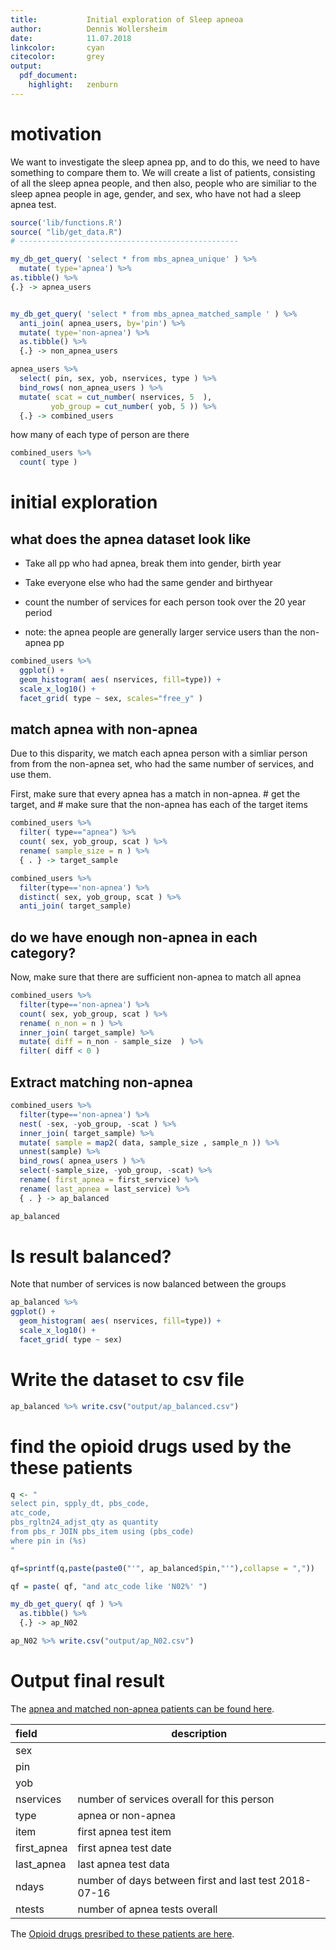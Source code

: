 ```yaml
---
title:           Initial exploration of Sleep apneoa 
author:          Dennis Wollersheim 
date:            11.07.2018
linkcolor:       cyan
citecolor:       grey
output:
  pdf_document:
    highlight:   zenburn
---
```


\tableofcontents

# motivation 
We want to investigate the sleep apnea pp, and to do this, we need to have something to compare them to.  We will create a list of patients, consisting of all the sleep apnea people, and then also, people who are similiar to the sleep apnea people in age, gender, and sex, who have not had a sleep apnea test. 


```r

source('lib/functions.R')
source( "lib/get_data.R")
# -------------------------------------------------

my_db_get_query( 'select * from mbs_apnea_unique' ) %>%
  mutate( type='apnea') %>%
as.tibble() %>%
{.} -> apnea_users


my_db_get_query( 'select * from mbs_apnea_matched_sample ' ) %>%
  anti_join( apnea_users, by='pin') %>%
  mutate( type='non-apnea') %>%
  as.tibble() %>%
  {.} -> non_apnea_users

apnea_users %>%
  select( pin, sex, yob, nservices, type ) %>%
  bind_rows( non_apnea_users ) %>%
  mutate( scat = cut_number( nservices, 5  ),
         yob_group = cut_number( yob, 5 )) %>%
  {.} -> combined_users

```

how many of each type of person are there

```r
combined_users %>%
  count( type )

```


# initial exploration
## what does the apnea dataset look like
 * Take all pp who had apnea, break them into gender, birth year

 * Take everyone else who had the same gender and birthyear  

 * count the number of services for each person took over the 20 year period

 * note: the apnea people are generally larger service users than the non-apnea pp


```r

combined_users %>%
  ggplot() +
  geom_histogram( aes( nservices, fill=type)) +
  scale_x_log10() + 
  facet_grid( type ~ sex, scales="free_y" )

```

## match apnea with non-apnea
Due to this disparity, we match each apnea person with a simliar person from from the non-apnea set, who had the same number of services, and use them.

First, make sure that every apnea has a match in non-apnea. 
  # get the target, and 
  # make sure that the non-apnea has each of the target items

```r

combined_users %>%
  filter( type=="apnea") %>%
  count( sex, yob_group, scat ) %>%
  rename( sample_size = n ) %>% 
  { . } -> target_sample 

combined_users %>%
  filter(type=='non-apnea') %>%
  distinct( sex, yob_group, scat ) %>%
  anti_join( target_sample)

```

## do we have enough non-apnea in each category?

Now, make sure that there are sufficient non-apnea to match all apnea

```r

combined_users %>%
  filter(type=='non-apnea') %>%
  count( sex, yob_group, scat ) %>%
  rename( n_non = n ) %>%
  inner_join( target_sample) %>%
  mutate( diff = n_non - sample_size  ) %>%
  filter( diff < 0 )

```

## Extract matching non-apnea

```r

combined_users %>%
  filter(type=='non-apnea') %>%
  nest( -sex, -yob_group, -scat ) %>%
  inner_join( target_sample) %>%
  mutate( sample = map2( data, sample_size , sample_n )) %>%
  unnest(sample) %>%
  bind_rows( apnea_users ) %>% 
  select(-sample_size, -yob_group, -scat) %>%
  rename( first_apnea = first_service) %>%
  rename( last_apnea = last_service) %>%
  { . } -> ap_balanced

ap_balanced

```

# Is result balanced?

Note that number of services is now balanced between the groups

```r

ap_balanced %>%
ggplot() +
  geom_histogram( aes( nservices, fill=type)) +
  scale_x_log10() + 
  facet_grid( type ~ sex)


```

# Write the dataset to csv file


```r

ap_balanced %>% write.csv("output/ap_balanced.csv")

```

# find the opioid drugs used by the these patients

```r

q <- "
select pin, spply_dt, pbs_code, 
atc_code, 
pbs_rgltn24_adjst_qty as quantity
from pbs_r JOIN pbs_item using (pbs_code)
where pin in (%s)
"

qf=sprintf(q,paste(paste0("'", ap_balanced$pin,"'"),collapse = ","))

qf = paste( qf, "and atc_code like 'N02%' ")

my_db_get_query( qf ) %>%
  as.tibble() %>%
  {.} -> ap_N02

ap_N02 %>% write.csv("output/ap_N02.csv")

```

# Output final result

The [apnea and matched non-apnea patients can be found here](https://github.com/dewoller/sleep_apneoa/raw/master/output/ap_balanced.csv).

|field             | description|
|:-------------|-|
|sex           | |
|pin           | |
|yob           | |
|nservices     | number of services overall for this person |
|type          | apnea or non-apnea  |
|item          | first apnea test item |
|first_apnea | first apnea test date |
|last_apnea  | last apnea test data  |
|ndays         | number of days between first and last test 2018-07-16 |
|ntests        | number of apnea tests overall |



The [Opioid drugs presribed to these patients are here](https://github.com/dewoller/sleep_apneoa/raw/master/output/ap_N02.csv).


